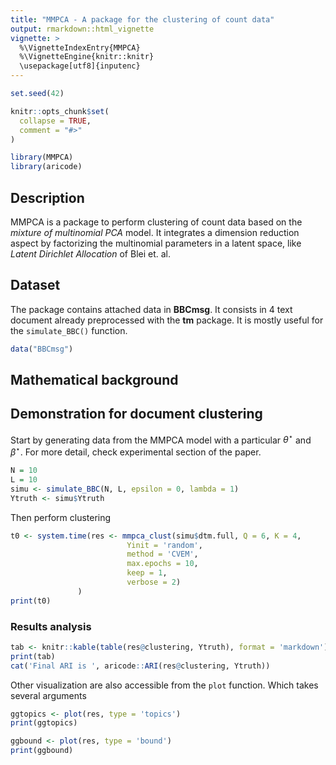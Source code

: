 ```yaml
---
title: "MMPCA - A package for the clustering of count data"
output: rmarkdown::html_vignette
vignette: >
  %\VignetteIndexEntry{MMPCA}
  %\VignetteEngine{knitr::knitr}
  \usepackage[utf8]{inputenc}
---
```


```r
set.seed(42)
```


```r
knitr::opts_chunk$set(
  collapse = TRUE,
  comment = "#>"
)
```

```r
library(MMPCA)
library(aricode)
```

## Description

MMPCA is a package to perform clustering of count data based on the *mixture of multinomial PCA* model. It integrates a dimension reduction aspect by factorizing the multinomial parameters in a latent space, like *Latent Dirichlet Allocation* of Blei et. al.

## Dataset

The package contains attached data in **BBCmsg**. It consists in 4 text document already preprocessed with the **tm** package. It is mostly useful for the `simulate_BBC()` function.  
```r
data("BBCmsg")
```

## Mathematical background

## Demonstration for document clustering

Start by generating data from the MMPCA model with a particular $\theta^\star$ and $\beta^\star$. For more detail, check experimental section of the paper.
```r
N = 10
L = 10
simu <- simulate_BBC(N, L, epsilon = 0, lambda = 1)
Ytruth <- simu$Ytruth
```

Then perform clustering
```r
t0 <- system.time(res <- mmpca_clust(simu$dtm.full, Q = 6, K = 4,
                          Yinit = 'random',
                          method = 'CVEM',
                          max.epochs = 10,
                          keep = 1,
                          verbose = 2)
               )
print(t0)
```

### Results analysis

```r
tab <- knitr::kable(table(res@clustering, Ytruth), format = 'markdown')
print(tab)
cat('Final ARI is ', aricode::ARI(res@clustering, Ytruth))
```

Other visualization are also accessible from the `plot` function. Which takes several arguments
```r
ggtopics <- plot(res, type = 'topics')
print(ggtopics)
```
```r
ggbound <- plot(res, type = 'bound')
print(ggbound)
```


